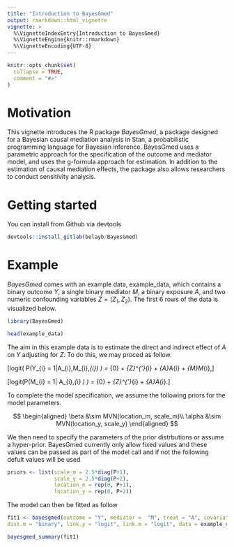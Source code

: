 ```yaml
---
title: "Introduction to BayesGmed"
output: rmarkdown::html_vignette
vignette: >
  %\VignetteIndexEntry{Introduction to BayesGmed}
  %\VignetteEngine{knitr::rmarkdown}
  %\VignetteEncoding{UTF-8}
---
```


```r
knitr::opts_chunk$set(
  collapse = TRUE,
  comment = "#>"
)
```
# Motivation 
This vignette introduces the R package *BayesGmed*, a package designed for a Bayesian causal mediation analysis in Stan, a probabilistic programming language for Bayesian inference. 
BayesGmed uses a parametric approach for the specification of the outcome and mediator model, and uses the g-formula approach for estimation. In addition to the estimation of causal mediation effects, the package also allows researchers to conduct sensitivity analysis.

# Getting started 
You can install from Github via devtools
```r
devtools::install_gitlab(belayb/BayesGmed)
```

# Example 
*BayesGmed* comes with an example data, example_data, 
which contains a binary outcome $Y$, a single binary mediator $M$, a binary exposure $A$, 
and two numeric confounding variables $Z = (Z_1, Z_2)$. The first 6 rows of the data is
visualized below. 
```r
library(BayesGmed)
```
```r
head(example_data)
```
The aim in this example data is to estimate the direct and indirect effect of $A$ on $Y$ adjusting for $Z$. 
To do this, we may proced as follow. 

\[logit( P(Y_{i} = 1|A_{i},M_{i},\mathbf{Z}_{i}) ) = \alpha_{0} + \mathbf{\alpha}_{Z}^{'}\mathbf{Z}_{i} + \alpha_{A}A_{i} + \alpha_{M}M_{i},\]

\[logit(P(M_{i} = 1| A_{i},\mathbf{Z}_{i} ) ) = \beta_{0} + \mathbf{\beta}_{Z}^{'}\mathbf{Z}_{i} + \beta_{A}A_{i}.\]

To complete the model specification, we assume the following priors for the model parameters. 

$$
\begin{aligned}
\beta &\sim MVN(location_m, scale_m)\\
\alpha &\sim MVN(location_y, scale_y)
\end{aligned}
$$

We then need to specify the parameters 
of the prior distrbutions or assume a hyper-prior. 
BayesGmed currently only allow fixed values and these values
can be passed as part of the model call and if not the 
following defult values will be used 

```r

priors <- list(scale_m = 2.5*diag(P+1), 
               scale_y = 2.5*diag(P+2),
               location_m = rep(0, P+1), 
               location_y = rep(0, P+2))
```

The model can then be fitted as follow 

```r
fit1 <- bayesgmed(outcome = "Y", mediator =  "M", treat = "A", covariates = c("Z1", "Z2"), dist.y = "binary",
dist.m = "binary", link.y = "logit", link.m = "logit", data = example_data)

bayesgmed_summary(fit1)
```